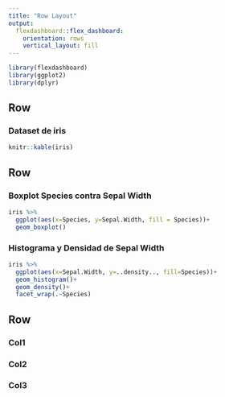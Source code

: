 ```yaml
---
title: "Row Layout"
output: 
  flexdashboard::flex_dashboard:
    orientation: rows
    vertical_layout: fill
---
```


```r
library(flexdashboard)
library(ggplot2)
library(dplyr)
```


Row
------------


### Dataset de iris
```r
knitr::kable(iris)
```



## Row


### Boxplot Species contra Sepal Width
```r
iris %>%
  ggplot(aes(x=Species, y=Sepal.Width, fill = Species))+
  geom_boxplot()
```


### Histograma y Densidad de Sepal Width
```r
iris %>%
  ggplot(aes(x=Sepal.Width, y=..density.., fill=Species))+
  geom_histogram()+
  geom_density()+
  facet_wrap(.~Species)
```


## Row

### Col1

### Col2

### Col3